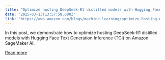 ```yaml
---
title: "Optimize hosting DeepSeek-R1 distilled models with Hugging Face TGI on Amazon SageMaker AI"
date: "2025-03-13T13:57:58.000Z"
link: "https://aws.amazon.com/blogs/machine-learning/optimize-hosting-deepseek-r1-distilled-models-with-hugging-face-tgi-on-amazon-sagemaker-ai/"
---
```


In this post, we demonstrate how to optimize hosting DeepSeek-R1 distilled models with Hugging Face Text Generation Inference (TGI) on Amazon SageMaker AI.

[Read more](https://aws.amazon.com/blogs/machine-learning/optimize-hosting-deepseek-r1-distilled-models-with-hugging-face-tgi-on-amazon-sagemaker-ai/)
